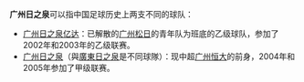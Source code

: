 '''广州日之泉'''可以指中国足球历史上两支不同的球队：

* [[广州松日|广州日之泉亿达]]：已解散的[[广州松日|广州松日]]的青年队为班底的乙级球队，参加了2002年和2003年的乙级联赛。
* [[广州恒大足球俱乐部|广州日之泉]]（與[[廣東日之泉足球俱樂部|廣東日之泉]]是不同球隊）：现中超[[广州恒大|广州恒大]]的前身，2004年和2005年参加了甲级联赛。

{{disambig|Cat=組織機構消歧義}}